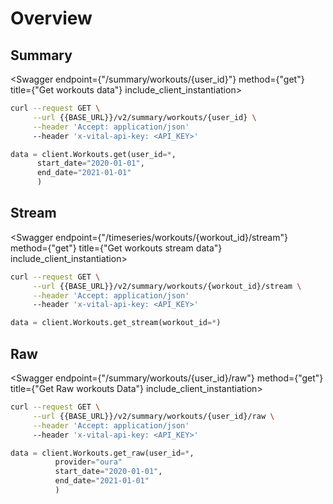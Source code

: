 
# Overview

## Summary

<Swagger endpoint={"/summary/workouts/{user_id}"} method={"get"} title={"Get workouts data"} include_client_instantiation>

```bash
curl --request GET \
     --url {{BASE_URL}}/v2/summary/workouts/{user_id} \
     --header 'Accept: application/json'
     --header 'x-vital-api-key: <API_KEY>'
```

```python
data = client.Workouts.get(user_id=*,
      start_date="2020-01-01",
      end_date="2021-01-01"
      )
```

</Swagger>

## Stream

<Swagger endpoint={"/timeseries/workouts/{workout_id}/stream"} method={"get"} title={"Get workouts stream data"} include_client_instantiation>

```bash
curl --request GET \
     --url {{BASE_URL}}/v2/summary/workouts/{workout_id}/stream \
     --header 'Accept: application/json'
     --header 'x-vital-api-key: <API_KEY>'
```

```python
data = client.Workouts.get_stream(workout_id=*)
```

</Swagger>

## Raw

<Swagger endpoint={"/summary/workouts/{user_id}/raw"} method={"get"} title={"Get Raw workouts Data"} include_client_instantiation>

```bash
curl --request GET \
     --url {{BASE_URL}}/v2/summary/workouts/{user_id}/raw \
     --header 'Accept: application/json'
     --header 'x-vital-api-key: <API_KEY>'
```

```python
data = client.Workouts.get_raw(user_id=*,
          provider="oura"
          start_date="2020-01-01",
          end_date="2021-01-01"
          )
```

</Swagger>
